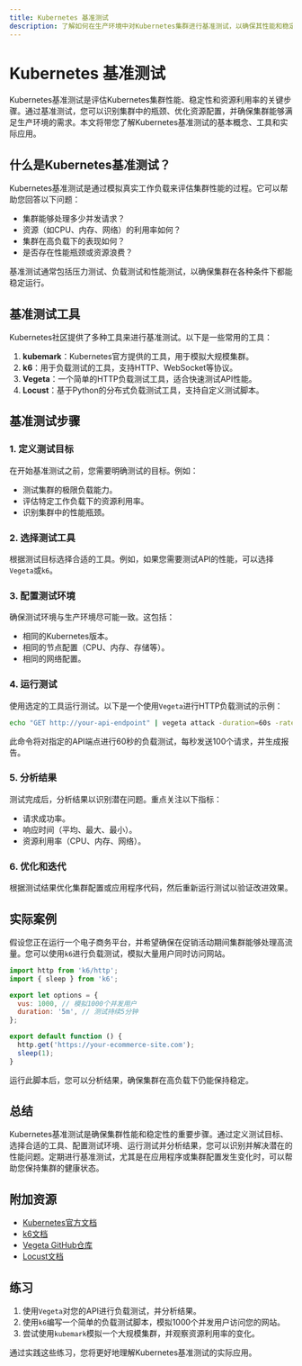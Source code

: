 ```yaml
---
title: Kubernetes 基准测试
description: 了解如何在生产环境中对Kubernetes集群进行基准测试，以确保其性能和稳定性。
---
```


# Kubernetes 基准测试

Kubernetes基准测试是评估Kubernetes集群性能、稳定性和资源利用率的关键步骤。通过基准测试，您可以识别集群中的瓶颈、优化资源配置，并确保集群能够满足生产环境的需求。本文将带您了解Kubernetes基准测试的基本概念、工具和实际应用。

## 什么是Kubernetes基准测试？

Kubernetes基准测试是通过模拟真实工作负载来评估集群性能的过程。它可以帮助您回答以下问题：
- 集群能够处理多少并发请求？
- 资源（如CPU、内存、网络）的利用率如何？
- 集群在高负载下的表现如何？
- 是否存在性能瓶颈或资源浪费？

基准测试通常包括压力测试、负载测试和性能测试，以确保集群在各种条件下都能稳定运行。

## 基准测试工具

Kubernetes社区提供了多种工具来进行基准测试。以下是一些常用的工具：

1. **kubemark**：Kubernetes官方提供的工具，用于模拟大规模集群。
2. **k6**：用于负载测试的工具，支持HTTP、WebSocket等协议。
3. **Vegeta**：一个简单的HTTP负载测试工具，适合快速测试API性能。
4. **Locust**：基于Python的分布式负载测试工具，支持自定义测试脚本。

## 基准测试步骤

### 1. 定义测试目标
在开始基准测试之前，您需要明确测试的目标。例如：
- 测试集群的极限负载能力。
- 评估特定工作负载下的资源利用率。
- 识别集群中的性能瓶颈。

### 2. 选择测试工具
根据测试目标选择合适的工具。例如，如果您需要测试API的性能，可以选择`Vegeta`或`k6`。

### 3. 配置测试环境
确保测试环境与生产环境尽可能一致。这包括：
- 相同的Kubernetes版本。
- 相同的节点配置（CPU、内存、存储等）。
- 相同的网络配置。

### 4. 运行测试
使用选定的工具运行测试。以下是一个使用`Vegeta`进行HTTP负载测试的示例：

```bash
echo "GET http://your-api-endpoint" | vegeta attack -duration=60s -rate=100 | vegeta report
```

此命令将对指定的API端点进行60秒的负载测试，每秒发送100个请求，并生成报告。

### 5. 分析结果
测试完成后，分析结果以识别潜在问题。重点关注以下指标：
- 请求成功率。
- 响应时间（平均、最大、最小）。
- 资源利用率（CPU、内存、网络）。

### 6. 优化和迭代
根据测试结果优化集群配置或应用程序代码，然后重新运行测试以验证改进效果。

## 实际案例

假设您正在运行一个电子商务平台，并希望确保在促销活动期间集群能够处理高流量。您可以使用`k6`进行负载测试，模拟大量用户同时访问网站。

```javascript
import http from 'k6/http';
import { sleep } from 'k6';

export let options = {
  vus: 1000, // 模拟1000个并发用户
  duration: '5m', // 测试持续5分钟
};

export default function () {
  http.get('https://your-ecommerce-site.com');
  sleep(1);
}
```

运行此脚本后，您可以分析结果，确保集群在高负载下仍能保持稳定。

## 总结

Kubernetes基准测试是确保集群性能和稳定性的重要步骤。通过定义测试目标、选择合适的工具、配置测试环境、运行测试并分析结果，您可以识别并解决潜在的性能问题。定期进行基准测试，尤其是在应用程序或集群配置发生变化时，可以帮助您保持集群的健康状态。

## 附加资源

- [Kubernetes官方文档](https://kubernetes.io/docs/)
- [k6文档](https://k6.io/docs/)
- [Vegeta GitHub仓库](https://github.com/tsenart/vegeta)
- [Locust文档](https://locust.io/)

## 练习

1. 使用`Vegeta`对您的API进行负载测试，并分析结果。
2. 使用`k6`编写一个简单的负载测试脚本，模拟1000个并发用户访问您的网站。
3. 尝试使用`kubemark`模拟一个大规模集群，并观察资源利用率的变化。

通过实践这些练习，您将更好地理解Kubernetes基准测试的实际应用。